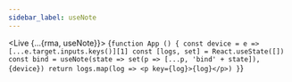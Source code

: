 ---
sidebar_label: useNote
---


<Live {...{rma, useNote}}>
{`function App () {
  const device = e => [...e.target.inputs.keys()][1]
  const [logs, set] = React.useState([])
  const bind = useNote(state => set(p => [...p, 'bind' + state]), {device})
  return logs.map(log => <p key={log}>{log}</p>)
}`}
</Live>

